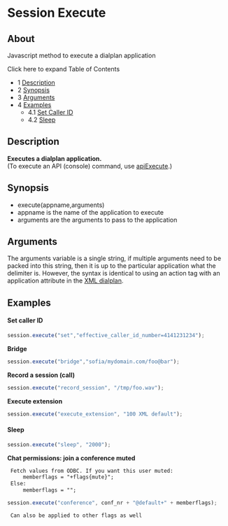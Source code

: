 
# Session Execute 

 

## About

Javascript method to execute a dialplan application

Click here to expand Table of Contents

* 1 [Description](#description)
* 2 [Synopsis](#synopsis)
* 3 [Arguments](#arguments)
* 4 [Examples](#examples)  
   * 4.1 [Set Caller ID](#set-caller-id)  
   * 4.2 [Sleep](#sleep)

## Description

**Executes a dialplan application.**  
(To execute an API (console) command, use [apiExecute](./index.mdx#file).)

## 

## Synopsis

* execute(appname,arguments)
* appname is the name of the application to execute
* arguments are the arguments to pass to the application

## Arguments

The arguments variable is a single string, if multiple arguments need to be packed into this string, then it is up to the particular application what the delimiter is. However, the syntax is identical to using an action tag with an application attribute in the [XML dialplan](../../../Dialplan/XML-Dialplan/index.mdx#about).

## Examples

#### Set caller ID

```js
session.execute("set","effective_caller_id_number=4141231234");
```

**Bridge**

```js
session.execute("bridge","sofia/mydomain.com/foo@bar");
```

**Record a session (call)**

```js
session.execute("record_session", "/tmp/foo.wav");
```

**Execute extension**

```js
session.execute("execute_extension", "100 XML default");
```

#### Sleep

```js
session.execute("sleep", "2000");
```

**Chat permissions: join a conference muted**

```xml
 Fetch values from ODBC. If you want this user muted:
     memberflags = "+flags{mute}";
 Else:
     memberflags = "";
```

```js
session.execute("conference", conf_nr + "@default+" + memberflags);
```

```xml
 Can also be applied to other flags as well
```


